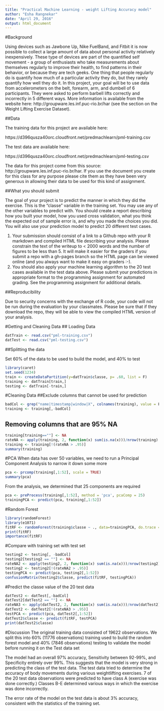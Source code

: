 ```yaml
---
title: "Practical Machine Learning - weight Lifting Accuracy model"
author: "Esha Rangnekar"
date: "April 29, 2016"
output: html_document
---
```


#Background

Using devices such as Jawbone Up, Nike FuelBand, and Fitbit it is now possible to collect a large amount of data about personal activity relatively inexpensively. These type of devices are part of the quantified self movement - a group of enthusiasts who take measurements about themselves regularly to improve their health, to find patterns in their behavior, or because they are tech geeks. One thing that people regularly do is quantify how much of a particular activity they do, but they rarely quantify how well they do it. In this project, your goal will be to use data from accelerometers on the belt, forearm, arm, and dumbell of 6 participants. They were asked to perform barbell lifts correctly and incorrectly in 5 different ways. More information is available from the website here: http://groupware.les.inf.puc-rio.br/har (see the section on the Weight Lifting Exercise Dataset).

##Data

The training data for this project are available here:

https://d396qusza40orc.cloudfront.net/predmachlearn/pml-training.csv

The test data are available here:

https://d396qusza40orc.cloudfront.net/predmachlearn/pml-testing.csv

The data for this project come from this source: http://groupware.les.inf.puc-rio.br/har. If you use the document you create for this class for any purpose please cite them as they have been very generous in allowing their data to be used for this kind of assignment.

##What you should submit

The goal of your project is to predict the manner in which they did the exercise. This is the "classe" variable in the training set. You may use any of the other variables to predict with. You should create a report describing how you built your model, how you used cross validation, what you think the expected out of sample error is, and why you made the choices you did. You will also use your prediction model to predict 20 different test cases.

1. Your submission should consist of a link to a Github repo with your R markdown and compiled HTML file describing your analysis. Please constrain the text of the writeup to < 2000 words and the number of figures to be less than 5. It will make it easier for the graders if you submit a repo with a gh-pages branch so the HTML page can be viewed online (and you always want to make it easy on graders :-).
2. You should also apply your machine learning algorithm to the 20 test cases available in the test data above. Please submit your predictions in appropriate format to the programming assignment for automated grading. See the programming assignment for additional details.

##Reproducibility

Due to security concerns with the exchange of R code, your code will not be run during the evaluation by your classmates. Please be sure that if they download the repo, they will be able to view the compiled HTML version of your analysis.

#Getting and Cleaning Data
## Loading Data 
```r
datTrain <- read.csv("pml-training.csv")
datTest <- read.csv("pml-testing.csv")
```

##Splitting the data

Set 60% of the data to be used to build the model, and 40% to test

```r
library(caret)
set.seed(1234)
train <- createDataPartition(y=datTrain$classe, p= .60, list = F)
training <- datTrain[train,]
testing <- datTrain[-train,]
```

#Cleaning Data
##Exclude columns that cannot be used for prediction
```r
badCol <- grep("name|timestamp|window|X", colnames(training), value = F)
training <- training[,-badCol]
```

## Removing columns that are 95% NA
```r
training[training==""] <- NA
rateNA <- apply(training, 2, function(x) sum(is.na(x)))/nrow(training)
training <- training[!(rateNA > .95)]
summary(training)
```

#PCA
When data has over 50 variables, we need to run a Principal Component Analysis to narrow it down some more
```r
pca <- prcomp(training[,1:52], scale = TRUE)
summary(pca)
```
 
From the analysis, we determined that 25 components are required

```r
pca <- preProcess(training[,1:52], method = 'pca', pcaComp = 25)
trainingPCA <- predict(pca, training[,1:52])
```

#Random Forest
```r
library(randomForest)
library(e1071)
fitRF <- randomForest(training$classe ~ ., data=trainingPCA, do.trace = F)
print(fitRF)
importance(fitRF)
```

#Compare with training set with test set
```r
testing2 <- testing[, -badCol]
testing2[testing2 == ""] <- NA
rateNA2 <- apply(testing2, 2, function(x) sum(is.na(x)))/nrow(testing2)
testing2 <- testing2[!(rateNA2 > .95)]
testingPCA <- predict(pca, testing2[,1:52])
confusionMatrix(testing2$classe, predict(fitRF, testingPCA))
```

#Predict the classe value of the 20 test data
```r
datTest2 <- datTest[,-badCol]
datTest2[datTest2 == ""] <- NA
rateNA3 <- apply(datTest2, 2, function(x) sum(is.na(x)))/nrow(datTest2)
datTest2 <- datTest2[!(rateNA3 > .95)]
testPCA <- predict(pca, datTest2[,1:52])
datTest2$classe <- predict(fitRF, testPCA)
print(datTest2$classe)
```

#Discussion
The original training data consisted of 19622 observations. We split this into 60% (11776 observations) training used to build the random forest model and 40% (7846 observations) testing to validate the model before running it on the Test data set

The model had an overall 97% accuracy, Sensitivity between 92-99%, and Specificity entirely over 99%. This suggests that the model is very strong in predicting the class of the test data. The test data tried to determine the accuracy of body movements during various weightlifting exercises. 7 of the 20 test data observations were predicted to have class A (exercise was done correctly.) Classes B-E determined various ways in which the exercise was done incorrectly.

The error rate of the model on the test data is about 3% accuracy, consistent with the statistics of the training set.
